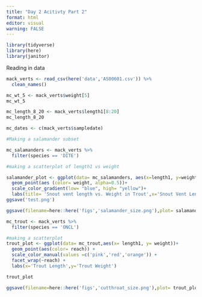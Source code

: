 ```yaml
---
title: "Day 2 Acitivty Part 2"
format: html
editor: visual
warning: FALSE
---
```


```r
library(tidyverse)
library(here)
library(janitor)
```

Reading in data

```r
mack_verts <- read_csv(here('data','AS00601.csv')) %>%
  clean_names()
```

```r
mc_wt_5 <- mack_verts$weight[5]
mc_wt_5

mc_length_8_20 <- mack_verts$length1[8:20]
mc_length_8_20

mc_dates <- c(mack_verts$sampledate)

```

```r
#Making a salamander subset

mc_salamanders <- mack_verts %>% 
  filter(species == 'DITE')

#making a scatterplot of length1 vs weight

salamander_plot <- ggplot(data= mc_salamanders, aes(x=length1, y=weight))+
  geom_point(aes (color= weight, alpha=0.5))+
  scale_color_gradient(low= "blue", high= "yellow")+
  labs(title= 'Snout vent length vs. Weight in Trout',x='Snout Vent Length(mm)', y= 'weight (grams)', caption= "Gregory, S.V. and I. Arismendi. 2020. Aquatic Vertebrate Population Study in Mack Creek, Andrews Experimental Forest, 1987 to present ver 14. Environmental Data Initiative. https://doi.org/10.6073/pasta/7c78d662e847cdbe33584add8f809165 (Accessed 2023-08-15)")
ggsave('test.png')

ggsave(filename=here::here('figs','salamander_size.png'),plot= salamander_plot)

```

```r
mc_trout <- mack_verts %>% 
  filter(species == 'ONCL')

#making a scatterplot
trout_plot <- ggplot(data= mc_trout,aes(x= length1, y= weight))+
  geom_point(aes(color= reach)) +
  scale_color_manual(values =c('pink','red','orange')) +
  facet_wrap(~reach) +
  labs(x='Trout Length',y='Trout Weight')

trout_plot

ggsave(filename=here::here('figs','cutthroat_size.png'),plot= trout_plot)
```
